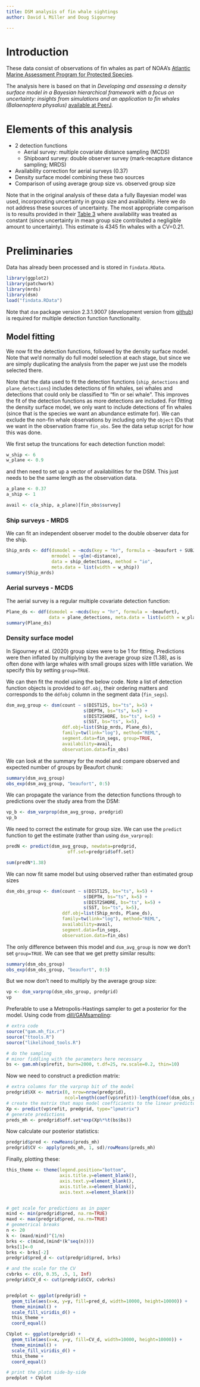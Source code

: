---
title: DSM analysis of fin whale sightings
author: David L Miller and Doug Sigourney

---

# Introduction

These data consist of observations of fin whales as part of NOAA's [Atlantic Marine Assessment Program for Protected Species](https://www.fisheries.noaa.gov/new-england-mid-atlantic/population-assessments/atlantic-marine-assessment-program-protected).

The analysis here is based on that in *Developing and assessing a density surface model in a Bayesian hierarchical framework with a focus on uncertainty: insights from simulations and an application to fin whales (Balaenoptera physalus)* [available at PeerJ](https://peerj.com/articles/8226/).

# Elements of this analysis

- 2 detection functions
  - Aerial survey: multiple covariate distance sampling (MCDS)
  - Shipboard survey: double observer survey (mark-recapture distance sampling; MRDS)
- Availability correction for aerial surveys (0.37)
- Density surface model combining these two sources
- Comparison of using average group size vs. observed group size

Note that in the original analysis of these data a fully Bayesian model was used, incorporating uncertainty in group size and availability. Here we do not address these sources of uncertainty. The most appropriate comparison is to results provided in their [Table 3](https://peerj.com/articles/8226/#table-3) where availability was treated as constant (since uncertainty in mean group size contributed a negligible amount to uncertainty). This estimate is 4345 fin whales with a CV=0.21.


# Preliminaries

Data has already been processed and is stored in `findata.RData`.

```{r data-and-packages}
library(ggplot2)
library(patchwork)
library(mrds)
library(dsm)
load("findata.RData")
```

Note that `dsm` package version 2.3.1.9007 (development version from [github](https://github.com/distancedevelopment/dsm)) is required for multiple detection function functionality.

## Model fitting

We now fit the detection functions, followed by the density surface model. Note that we'd normally do full model selection at each stage, but since we are simply duplicating the analysis from the paper we just use the models selected there.

Note that the data used to fit the detection functions (`ship_detections` and `plane_detections`) includes detections of fin whales, sei whales and detections that could only be classified to "fin or sei whale". This improves the fit of the detection functions as more detections are included. For fitting the density surface model, we only want to include detections of fin whales (since that is the species we want an abundance estimate for). We can exclude the non-fin whale observations by including only the `object` IDs that we want in the observation frame `fin_obs`. See the data setup script for how this was done.


We first setup the truncations for each detection function model:

```{r truncation}
w_ship <- 6
w_plane <- 0.9
```

and then need to set up a vector of availabilities for the DSM. This just needs to be the same length as the observation data.

```{r availability}
a_plane <- 0.37
a_ship <- 1

avail <- c(a_ship, a_plane)[fin_obs$survey]
```



### Ship surveys - MRDS

We can fit an independent observer model to the double observer data for the ship.

```{r ship-mrds}
Ship_mrds <- ddf(dsmodel = ~mcds(key = "hr", formula = ~beaufort + SUBJ_WAVG),
                 mrmodel = ~glm(~distance),
                 data = ship_detections, method = "io",
                 meta.data = list(width = w_ship))
summary(Ship_mrds)
```


### Aerial surveys - MCDS

The aerial survey is a regular multiple covariate detection function:

```{r plane-mcds}
Plane_ds <- ddf(dsmodel = ~mcds(key = "hr", formula = ~beaufort),
                data = plane_detections, meta.data = list(width = w_plane))
summary(Plane_ds)
```


### Density surface model


In Sigourney et al. (2020) group sizes were to be 1 for fitting. Predictions were then inflated by multiplying by the average group size (1.38), as is often done with large whales with small groups sizes with little variation. We specify this by setting `group=TRUE`.

We can then fit the model using the below code. Note a list of detection function objects is provided to `ddf.obj`, their ordering matters and corresponds to the `ddfobj` column in the segment data (`fin_segs`).

```{r dsm-avg-group}
dsm_avg_group <- dsm(count ~ s(DIST125, bs="ts", k=5) +
                             s(DEPTH, bs="ts", k=5) +
                             s(DIST2SHORE, bs="ts", k=5) +
                             s(SST, bs="ts", k=5),
                     ddf.obj=list(Ship_mrds, Plane_ds),
                     family=tw(link="log"), method="REML",
                     segment.data=fin_segs, group=TRUE,
                     availability=avail,
                     observation.data=fin_obs)
```

We can look at the summary for the model and compare observed and expected number of groups by Beaufort chunk:

```{r dsm-avg-group-checking}
summary(dsm_avg_group)
obs_exp(dsm_avg_group, "beaufort", 0:5)
```

We can propagate the variance from the detection functions through to predictions over the study area from the DSM:

```{r dsm-avg-group-var}
vp_b <- dsm_varprop(dsm_avg_group, predgrid)
vp_b
```

We need to correct the estimate for group size. We can use the `predict` function to get the estimate (rather than using `dsm_varprop`):

```{r dsm-avg-group-predict}
predN <- predict(dsm_avg_group, newdata=predgrid,
                       off.set=predgrid$off.set)

sum(predN*1.38)
```


We can now fit same model but using observed rather than estimated group sizes

```{r dsm-obs-group}
dsm_obs_group <- dsm(count ~ s(DIST125, bs="ts", k=5) +
                             s(DEPTH, bs="ts", k=5) +
                             s(DIST2SHORE, bs="ts", k=5) +
                             s(SST, bs="ts", k=5),
                     ddf.obj=list(Ship_mrds, Plane_ds),
                     family=tw(link="log"), method="REML",
                     availability=avail,
                     segment.data=fin_segs,
                     observation.data=fin_obs)
```

The only difference between this model and `dsm_avg_group` is now we don't set `group=TRUE`. We can see that we get pretty similar results:

```{r dsm-obs-group-checking}
summary(dsm_obs_group)
obs_exp(dsm_obs_group, "beaufort", 0:5)
```

But we now don't need to multiply by the average group size:

```{r dsm-obs-group-var}
vp <- dsm_varprop(dsm_obs_group, predgrid)
vp
```


Preferable to use a Metropolis-Hastings sampler to get a posterior for the model. Using code from [dill/GAMsampling](https://github.com/dill/GAMsampling):

```{r mh-sampler}
# extra code
source("gam.mh_fix.r")
source("ttools.R")
source("likelihood_tools.R")

# do the sampling
# minor fiddling with the parameters here necessary
bs <- gam.mh(vp$refit, burn=2000, t.df=25, rw.scale=0.2, thin=10)
```

Now we need to construct a prediction matrix:

```{r predmat}
# extra columns for the varprop bit of the model
predgrid$XX <- matrix(0, nrow=nrow(predgrid),
                      ncol=length(coef(vp$refit))-length(coef(dsm_obs_group)))
# create the matrix that maps model coefficients to the linear predictor
Xp <- predict(vp$refit, predgrid, type="lpmatrix")
# generate predictions
preds_mh <- predgrid$off.set*exp(Xp%*%t(bs$bs))
```

Now calculate our posterior statistics:

```{r post-stats}
predgrid$pred <- rowMeans(preds_mh)
predgrid$CV <- apply(preds_mh, 1, sd)/rowMeans(preds_mh)
```

Finally, plotting these:

```{r plotit}
this_theme <- theme(legend.position="bottom",
                    axis.title.y=element_blank(),
                    axis.text.y=element_blank(),
                    axis.title.x=element_blank(),
                    axis.text.x=element_blank())


# get scale for predictions as in paper
mind <- min(predgrid$pred, na.rm=TRUE)
maxd <- max(predgrid$pred, na.rm=TRUE)
# geometrical breaks
n <- 20
k <- (maxd/mind)^(1/n)
brks <- c(mind,(mind*(k^seq(n))))
brks[1]<-0
brks <- brks[-2]
predgrid$pred_d <- cut(predgrid$pred, brks)

# and the scale for the CV
cvbrks <- c(0, 0.35, .5, 1, Inf)
predgrid$CV_d <- cut(predgrid$CV, cvbrks)


predplot <- ggplot(predgrid) +
  geom_tile(aes(x=x, y=y, fill=pred_d, width=10000, height=10000)) +
  theme_minimal() +
  scale_fill_viridis_d() +
  this_theme +
  coord_equal()

CVplot <- ggplot(predgrid) +
  geom_tile(aes(x=x, y=y, fill=CV_d, width=10000, height=10000)) +
  theme_minimal() +
  scale_fill_viridis_d() +
  this_theme +
  coord_equal()

# print the plots side-by-side
predplot + CVplot
```

